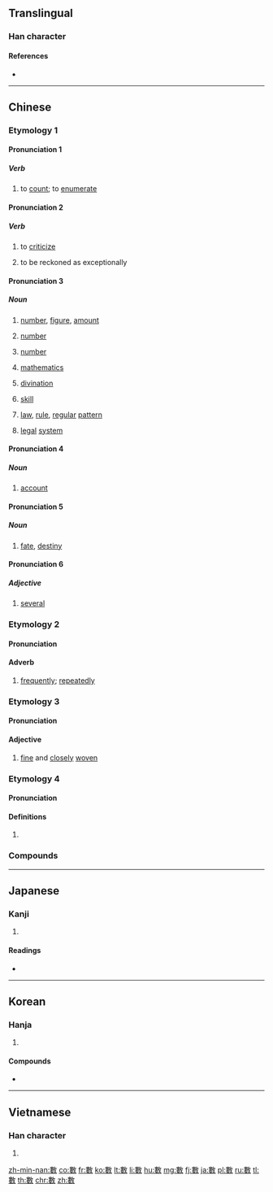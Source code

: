 ==Translingual==
{{ja-forms|[[数]]|[[数]]|數}}
===Han character===
{{Han char|rn=66|rad=攴|as=11|sn=15|four=58440|canj=LVOK|ids=⿰婁攵}}

====References====
* {{Han ref|kx=0475.040|dkj=13363|dj=0829.070|hdz=21474.010|uh=6578|ud=25976|bh=BCC6|bd=48326}}

----

==Chinese==
{{zh-forms|s=数}}

===Etymology 1===

====Pronunciation 1====
{{zh-pron
|m=shǔ
|c=sou2
|h=pfs=
|mn=siàu
|mn_note=vernacular reading
|dial=1
|mc=1
|oc=1,1
|ma=
|cat=v
}}

=====Verb=====
{{zh-verb}}

# to [[count]]; to [[enumerate]]

====Pronunciation 2====
{{zh-pron
|m=shǔ
|c=sou2
|h=pfs=
|mn=só͘/sò͘
|mn_note=literary reading
|dial=n
|mc=1
|oc=1,1
|ma=
|cat=v
}}

=====Verb=====
{{zh-verb}}

# to [[criticize]]
#: {{zh-x|數{shǔ}落|to criticize, to scold}}
# to be reckoned as exceptionally
#: {{zh-x|數{shǔ}一.數{shǔ}二|to be reckoned as first or second, to be one of the best}}

====Pronunciation 3====
{{zh-pron
|m=shù
|c=sou3
|h=pfs=su
|mn=sò͘
|mn_note=literary reading
|dial=2
|mc=2
|oc=2,2
|ma=
|cat=n
}}

=====Noun=====
{{zh-noun|mw=個}}

# [[number]], [[figure]], [[amount]]
#: {{zh-x|人數|population}}
# {{lb|zh|mathematics}} [[number]]
#: {{zh-x|整數|integer}}
# {{lb|zh|grammar}} [[number]]
#: {{zh-x|單數|singular}}
# {{zh-obsolete}} [[mathematics]] {{gloss|one of the Six Arts}}
# {{zh-obsolete}} [[divination]]
# {{zh-obsolete}} [[skill]]
# {{zh-obsolete}} [[law]], [[rule]], [[regular]] [[pattern]]
# {{zh-obsolete}} [[legal]] [[system]]

====Pronunciation 4====
{{zh-pron
|m=
|c=sou3
|h=pfs=sṳ
|mn=siàu
|mn_note=vernacular reading
|dial=n
|mc=2
|oc=2,2
|ma=
|cat=n
}}

=====Noun=====
{{zh-noun}}

# {{lb|zh|Cantonese|Hakka|Min Nan}} [[account]]
#: {{zh-x|數{sou3}簿{bou6-2}|'''account''' book|C}}

====Pronunciation 5====
{{zh-pron
|m=shù
|c=sou3
|h=pfs=sṳ
|mn=sò͘
|mn_note=literary reading
|dial=n
|mc=2
|oc=2,2
|ma=
|cat=n
}}

=====Noun=====
{{zh-noun}}

# [[fate]], [[destiny]]
#: {{zh-x|氣數|'''fate'''}}

====Pronunciation 6====
{{zh-pron
|m=shù
|c=sou3
|h=pfs=
|mn=
|dial=n
|mc=2
|oc=2,2
|ma=
|cat=adj
}}

=====Adjective=====
{{zh-adj}}

# [[several]]

===Etymology 2===

====Pronunciation====
{{zh-pron
|m=shuò
|c=sok3
|h=pfs=
|mn=siàu/sok
|dial=n
|mc=3
|oc=3,3
|ma=
|cat=adv
}}

====Adverb====
{{zh-adv}}

# [[frequently]]; [[repeatedly]]
#: {{zh-x|數{shuò}見.不鮮|a common occurrence}}

===Etymology 3===

====Pronunciation====
{{zh-pron
|m=cù
|c=cuk1
|h=pfs=
|mn=chhiok
|dial=n
|mc=
|oc=
|ma=
|cat=adj
}}

====Adjective====
{{zh-adj}}

# [[fine]] and [[closely]] [[woven]]
#: {{zh-x|數{cù}罟|'''closely woven''' net}}

===Etymology 4===

====Pronunciation====
{{zh-pron
|m=shù,sù,2nb=Taiwan
|c=sou3
|h=pfs=
|mn=sò͘/siàu
|dial=n
|mc=
|oc=
|ma=
|cat=
}}

====Definitions====
{{zh-hanzi}}

# {{zh-only used in|數珠}}

===Compounds===
{{zh-der|一舉數得|三角函數|上了歲數|上歲數兒|不作數|不可勝數|不可數|不在少數|不夠數兒|不數|不數日|不當數|不算數|不能勝數|不能盡數|不計其數|不識數|不足數|不足齒數|中位數|乘數|九數|二次函數|二進碼化十進數|人數|代數|代數學|代數幾何學|代數式|代數方程式|件數|作數|使數|係數|個數|倍數|倒數|倒數第一名|倒數計時|假分數|偏相關係數|偶函數|偶數|儘數|充數|光圈數|全數|公倍數|公因數|公約數|最大公約數|最小公倍數|最簡分數|冥數|冪級數|出數兒|函數|分數|分路數|初等函數|功率因數|加數|加權平均數|加權指數|劫數|勃氏硬度數|半數|原子序數|參數|合成數|合數|名數|命數|和數|商數|單數|四分位數|回數票|因數|因數分解|因變數|基數|報數|壽數|多不勝數|多數|多數決|多言數窮|夠數|大多數|大數|天數|天文數字|太乙數|奇數|套數|如數|如數家珍|字數|安全係數|完全數|定數|定數難逃|家數|密度指數|寥寥可數|實數|寧分數斗，莫增一口|尋行數墨|對數|導函數|小數|小數點|少數|少數民族|尾數|屈指可數|差數|已知數|布林代數|帶分數|常數|平均數|平頭數|年數|幾何級數|序數|底數|度數|引數|彈性模數|循環小數|心中有數|心中無數|心數|心裡有數|恆河沙數|悉數|悶數錢糧|應用數學|成數|打分數|打數|招數|指數|指數函數|指數方程式|指數法則|掃數|摩根史坦利指數|撥接式數據通信|擢髮難數|教育商數|整數|數一數二|數不上|數不勝數|數不清|數中|數九|數九天|數以千計|數以萬計|數伏|數位|數位化|數位化錄音帶|數位唱片|數位影像|數位影碟|數位快速篆刻系統|數位控制|數位板|數位照像|數位相機|數位藝術|數位計算機|數位詞|數位通信|數位電視|數位電腦|數來寶|數值|數值分析|數值控制|數元|數典忘祖|數列|數四|數奇|數奇命蹇|數字|數字係數|數字唱片|數學|數學原理|數家|數往知來|數息|數據|數據卡|數據專線|數據機|數據通訊|數數|數數兒|數東瓜，道茄子|數珠|數理|數理語言學|數白論黃|數目|數目字|數短論長|數碼|數米而炊|數罟|數罪併罰|數落|數術|數見不鮮|數詞|數說|數貧嘴|數量|數量詞|數額|數黃道白|數黃道黑|數黑論黃|易學象數論|易數鉤隱圖|時數|智力商數|曆數|更僕難數|有個數兒|有效數字|有數|有數兒|有理函數|有理數|有限小數|未知數|根指數|根數|楊氏係數|概數|權數|次數|次數線圖|正整數|正數|歲數|歷數|歷歷可數|段數|比數|氣數|水面係數|沒算數|法定人數|消費者物價指數|混循環小數|減數|減數分裂|渾身解數|湊數|滿球數|濫竽充數|炎精之數|為數|無千帶數|無數|無理數|無窮級數|無限小數|照數|煩數|燭照數計|物價指數|理數|生產指數|異數|登數|發行量加權股價指數|百分數|皇極數|盡數|相反數|相對多數|相關係數|相關指數|真分數|真數|票數|禪數|禮數|禮數周到|禮數款段|窶數|等差級數|答數|算數|算術平均數|算術級數|簡分數|約分數|約數|純小數|級數|紫微斗數|絕大多數|絕對多數|絕對數字|經濟指數|線型函數|線性代數|總數|繁分數|羅馬數字|羅馬記數法|聊復備數|股價指數|胸中有數|胸中無數|膨脹係數|自然數|自變數|色數兒|若數家珍|著數|虛數|號數|術數|被乘數|被加數|被減數|被除數|複名數|複數|解數|解析函數|計數器|語音數據機|論黃數白|論黃數黑|讀數|變數|象數|貝他係數|負數|貨幣乘數|責數|質因數|質數|質量數|起數|足數|路數|輩數|運數|過半數|過數|道數|道瓊工業指數|道禮數|邏輯代數|金谷酒數|開數|阿拉伯數字|降級數|除數|隨機變數|雙數|零係數|零數|面數|頁數|頂數|頻數|額數|風流家數|餘數|馬前數|魔數|魔術數字}}

----

==Japanese==

===Kanji===
{{ja-kanji|grade=|rs=攴11|style=ky|shin=数}}

# {{defn|lang=ja|sort=攴11}}

====Readings====
* {{ja-readings|on=[[すう]] (sū), [[しゅ]] (shu)|kun=[[かぞえる]] (kazoeru), [[かず]] (kazu)}}

----

==Korean==

===Hanja===
{{ko-hanja|hangeul=[[수]], [[삭]]|eumhun=|rv=su, sak|mr=su, sak|y=swu, sak}}

# {{defn|lang=ko|sort=攴11}}

====Compounds====
* {{l|ko|數板|tr=[[수판]], supan}}

----

==Vietnamese==

===Han character===
{{vi-hantu|[[số]], [[sộ]], [[sỗ]], [[sổ]], [[xọ]]|rs=攴11}}

# {{defn|lang=vi|sort=攴11}}

[[zh-min-nan:數]]
[[co:數]]
[[fr:數]]
[[ko:數]]
[[lt:數]]
[[li:數]]
[[hu:數]]
[[mg:數]]
[[fj:數]]
[[ja:數]]
[[pl:數]]
[[ru:數]]
[[tl:數]]
[[th:數]]
[[chr:數]]
[[zh:數]]